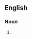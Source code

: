 {{also|party-poopers}}

==English==

===Noun===
{{head|en|noun plural form}}

# {{plural of|party pooper|lang=en}}